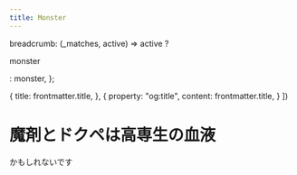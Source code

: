 ```yaml
---
title: Monster
---
```



  breadcrumb: (_matches, active) =>
    active ? <p>monster</p> : <Link to="/monster">monster</Link>,
};

  {
    title: frontmatter.title,
  },
  {
    property: "og:title",
    content: frontmatter.title,
  }
])

# 魔剤とドクペは高専生の血液

かもしれないです
